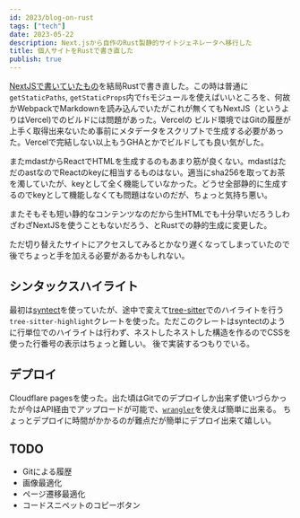 ```yaml
---
id: 2023/blog-on-rust
tags: ["tech"]
date: 2023-05-22
description: Next.jsから自作のRust製静的サイトジェネレータへ移行した
title: 個人サイトをRustで書き直した
publish: true
---
```


[NextJSで書いていたもの](./blog-on-nextjs.html)を結局Rustで書き直した。この時は普通に`getStaticPaths`, `getStaticProps`内で`fs`モジュールを使えばいいところを、何故かWebpackでMarkdownを読み込んでいたがこれが無くてもNextJS（というよりはVercel)でのビルドには問題があった。Vercelの
ビルド環境ではGitの履歴が上手く取得出来ないため事前にメタデータをスクリプトで生成する必要があった。Vercelで完結しない以上もうGHAとかでビルドしても良い気がした。

またmdastからReactでHTMLを生成するのもあまり筋が良くない。mdastはただのastなのでReactのkeyに相当するものはない。適当にsha256を取ってお茶を濁していたが、keyとして全く機能していなかった。どうせ全部静的に生成するのでkeyとして機能しなくても問題はないのだが、ちょっと気持ち悪い。

またそもそも短い静的なコンテンツなのだから生HTMLでも十分早いだろうしわざわざNextJSを使うこともないだろう、とRustでの静的生成に変更した。

ただ切り替えたサイトにアクセスしてみるとかなり遅くなってしまっていたので後でちょっと手を加える必要があるかもしれない。

## シンタックスハイライト

最初は[syntect](https://github.com/trishume/syntect)を使っていたが、途中で変えて[tree-sitter](https://tree-sitter.github.io/tree-sitter/)でのハイライトを行う`tree-sitter-highlight`クレートを使った。ただこのクレートはsyntectのように行単位でのハイライトは行わず、ネストしたネストした構造を作るのでCSSを使った行番号の表示はちょっと難しい。
後で実装するつもりでいる。

## デプロイ

Cloudflare pagesを使った。出た頃はGitでのデプロイしか出来ず使いづらかったが今はAPI経由でアップロードが可能で、[`wrangler`](https://developers.cloudflare.com/workers/wrangler/)を使えば簡単に出来る。
ちょっとデプロイに時間がかかるのが難点だが簡単にデプロイ出来て嬉しい。

## TODO

- Gitによる履歴
- 画像最適化
- ページ遷移最適化
- コードスニペットのコピーボタン
